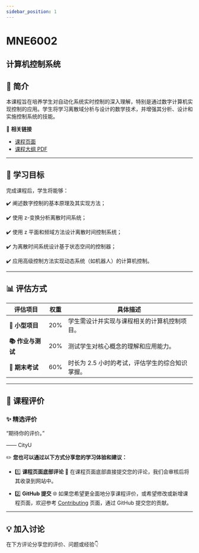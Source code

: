 ```yaml
---
sidebar_position: 1
---
```


# MNE6002
## 计算机控制系统

## **📘 简介**
本课程旨在培养学生对自动化系统实时控制的深入理解，特别是通过数字计算机实现控制的应用。学生将学习离散域分析与设计的数学技术，并增强其分析、设计和实施控制系统的技能。

🔗 **相关链接**
- [课程页面](https://www.cityu.edu.hk/catalogue/pg/202425/course/MNE6002.htm)
- [课程大纲 PDF](https://www.cityu.edu.hk/catalogue/pg/202425/course/MNE6002.pdf)

---

## **🎯 学习目标**

完成课程后，学生将能够：

✔️ 阐述数字控制的基本原理及其实现方法；

✔️ 使用 z-变换分析离散时间系统；

✔️ 使用 z 平面和频域方法设计离散时间控制系统；

✔️ 为离散时间系统设计基于状态空间的控制器；

✔️ 应用高级控制方法实现动态系统（如机器人）的计算机控制。

---

## **📊 评估方式**

| **评估项目**         | **权重** | **具体描述**                                                                                     |
|---------------------|---------|-----------------------------------------------------------------------------------------------|
| **📝 小型项目**       | 20%     | 学生需设计并实现与课程相关的计算机控制项目。                                                    |
| **📚 作业与测试**     | 20%     | 测试学生对核心概念的理解和应用能力。                                                            |
| **📖 期末考试**      | 60%     | 时长为 2.5 小时的考试，评估学生的综合知识掌握。                                                |

---

## **💬 课程评价**

### ✨ **精选评价**
<div className={commentStyles.commentBox}>
    <p className={commentStyles.commentText}>
        “期待你的评价。”
    </p>
    <p className={commentStyles.commentAuthor}>—— CityU</p>
</div>

✏️ **您也可以通过以下方式分享您的学习体验和建议：**

- 1️⃣ **课程页面底部评论**
💬 在课程页面底部直接提交您的评论，我们会审核后将其收录到网站中。

- 2️⃣ **GitHub 提交**
🌐 如果您希望更全面地分享课程评价，或希望修改或新增课程页面，欢迎参考 [Contributing](/contributing) 页面，通过 GitHub 提交您的贡献。

---

## **💡 加入讨论**

在下方评论分享您的评价、问题或经验👇
<Utterances />